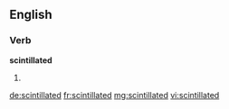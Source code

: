 ==English==

===Verb===
'''scintillated'''

# {{past of|scintillate}}

[[de:scintillated]]
[[fr:scintillated]]
[[mg:scintillated]]
[[vi:scintillated]]